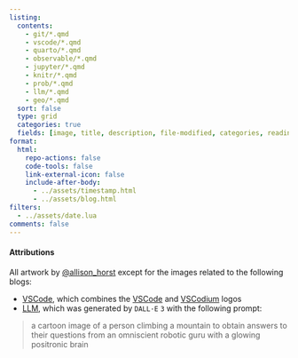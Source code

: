 ```yaml
---
listing:
  contents:
    - git/*.qmd
    - vscode/*.qmd
    - quarto/*.qmd
    - observable/*.qmd
    - jupyter/*.qmd
    - knitr/*.qmd
    - prob/*.qmd
    - llm/*.qmd
    - geo/*.qmd
  sort: false
  type: grid
  categories: true
  fields: [image, title, description, file-modified, categories, reading-time]
format:
  html:
    repo-actions: false
    code-tools: false
    link-external-icon: false
    include-after-body:
      - ../assets/timestamp.html
      - ../assets/blog.html
filters:
  - ../assets/date.lua
comments: false
---
```


#### Attributions {.appendix}
All artwork by [@allison_horst](https://twitter.com/allison_horst) except for the images related to the following blogs:

- [VSCode](vscode/vscode.qmd), which combines the [VSCode](https://commons.wikimedia.org/wiki/File:Visual_Studio_Code_1.35_icon.svg) and [VSCodium](https://commons.wikimedia.org/wiki/File:VSCodium_Logo.png) logos
- [LLM](llm/llm.qmd), which was generated by `DALL·E` `3` with the following prompt:

> a cartoon image of a person climbing a mountain to obtain answers to their questions from an omniscient robotic guru with a glowing positronic brain

